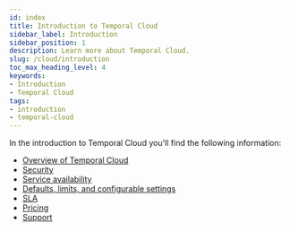 ```yaml
---
id: index
title: Introduction to Temporal Cloud
sidebar_label: Introduction
sidebar_position: 1
description: Learn more about Temporal Cloud.
slug: /cloud/introduction
toc_max_heading_level: 4
keywords:
- Introduction
- Temporal Cloud
tags:
- introduction
- temporal-cloud
---
```


<!-- THIS FILE IS GENERATED. DO NOT EDIT THIS FILE DIRECTLY -->

In the introduction to Temporal Cloud you'll find the following information:

- [Overview of Temporal Cloud](/cloud/overview)
- [Security](/cloud/security)
- [Service availability](/cloud/service-availability)
- [Defaults, limits, and configurable settings](/cloud/limits)
- [SLA](/cloud/sla)
- [Pricing](/cloud/pricing)
- [Support](/cloud/support)

